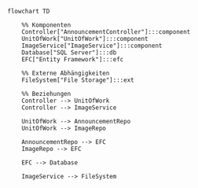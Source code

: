 ```mermaid
flowchart TD

    %% Komponenten
    Controller["AnnouncementController"]:::component
    UnitOfWork["UnitOfWork"]:::component
    ImageService["ImageService"]:::component
    Database["SQL Server"]:::db
    EFC["Entity Framework"]:::efc

    %% Externe Abhängigkeiten
    FileSystem["File Storage"]:::ext

    %% Beziehungen
    Controller --> UnitOfWork
    Controller --> ImageService

    UnitOfWork --> AnnouncementRepo
    UnitOfWork --> ImageRepo

    AnnouncementRepo --> EFC
    ImageRepo --> EFC

    EFC --> Database

    ImageService --> FileSystem
```
